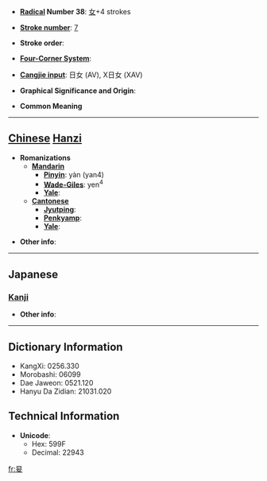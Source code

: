 * '''[[Wiktionary:Chinese radical index| Radical]] Number 38''': [[Wiktionary:Chinese radical index 女|女]]+4 strokes

* '''[[Wiktionary:Chinese total strokes index|Stroke number]]''': [[Wiktionary:Chinese total strokes index 7|7]]

* '''Stroke order''': 

* '''[[Wiktionary:Chinese four corner index|Four-Corner System]]''': 

* '''[[Wiktionary:Chinese Cangjie index|Cangjie input]]''': 日女 (AV), X日女 (XAV)

* '''Graphical Significance and Origin''': 

* '''Common Meaning'''

----

== [[Chinese]] [[Hanzi]] ==

* '''Romanizations'''
** '''[[Mandarin]]'''
*** '''[[Pinyin]]''': yàn (yan4)
*** '''[[Wade-Giles]]''': yen<sup>4</sup>
*** '''[[Yale]]''': 
** '''[[Cantonese]]'''
*** '''[[Jyutping]]''':
*** '''[[Penkyamp]]''': 
*** '''[[Yale]]''': 

* '''Other info''': 

----

==Japanese==
===[[Kanji]]===
{{kanji|on readings=[[あん]] (an), [[えん]] (en)|kun readings=[[やすらか]] (yasuraka), [[やすめる]] (yasumeru)}}

* '''Other info''':  

----

== Dictionary Information ==

* KangXi: 0256.330
* Morobashi: 06099
* Dae Jaweon: 0521.120
* Hanyu Da Zidian: 21031.020

== Technical Information ==

* '''Unicode''':
** Hex: 599F
** Decimal: 22943

[[fr:妟]]
